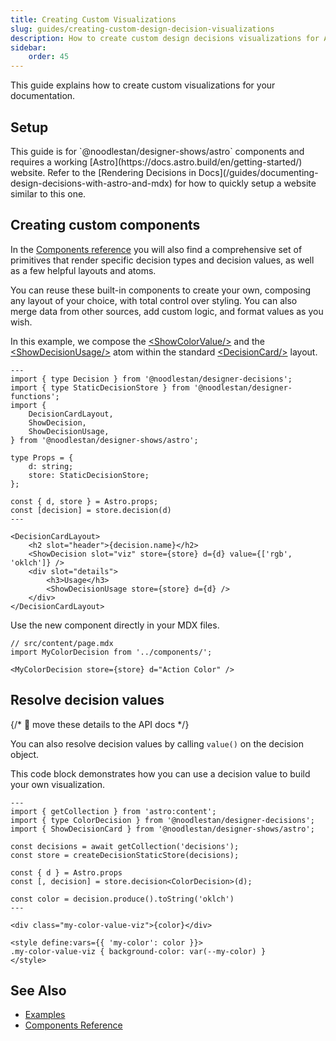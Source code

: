 ```yaml
---
title: Creating Custom Visualizations
slug: guides/creating-custom-design-decision-visualizations
description: How to create custom design decisions visualizations for Astro/Starlight based docs
sidebar:
    order: 45
---
```





This guide explains how to create custom visualizations for your documentation.

## Setup

<Aside type="note">
    This guide is for `@noodlestan/designer-shows/astro` components and requires a working
    [Astro](https://docs.astro.build/en/getting-started/) website. Refer to the [Rendering Decisions
    in Docs](/guides/documenting-design-decisions-with-astro-and-mdx) for how to quickly setup a
    website similar to this one.
</Aside>

## Creating custom components

In the [Components reference](/components) you will also find a comprehensive set of primitives
that render specific decision types and decision values, as well as a few helpful layouts
and atoms.

You can reuse these built-in components to create your own, composing any layout of your choice,
with total control over styling. You can also merge data from
other sources, add custom logic, and format values as you wish.

In this example, we compose the
[&lt;ShowColorValue/&gt;](/components/Astro/Composable/Values/#showcolorvalue) and the
[&lt;ShowDecisionUsage/&gt;](/components/Astro/Composable/Attributes/#showdecisionusage) atom
within the standard
[&lt;DecisionCard/&gt;](/components/Astro/ShowDecisionCard) layout.

```astro title="MyColorDecision.Astro"
---
import { type Decision } from '@noodlestan/designer-decisions';
import { type StaticDecisionStore } from '@noodlestan/designer-functions';
import {
    DecisionCardLayout,
    ShowDecision,
    ShowDecisionUsage,
} from '@noodlestan/designer-shows/astro';

type Props = {
    d: string;
    store: StaticDecisionStore;
};

const { d, store } = Astro.props;
const [decision] = store.decision(d)
---

<DecisionCardLayout>
    <h2 slot="header">{decision.name}</h2>
    <ShowDecision slot="viz" store={store} d={d} value={['rgb', 'oklch']} />
    <div slot="details">
        <h3>Usage</h3>
        <ShowDecisionUsage store={store} d={d} />
    </div>
</DecisionCardLayout>
```

Use the new component directly in your MDX files.

```mdx
// src/content/page.mdx
import MyColorDecision from '../components/';

<MyColorDecision store={store} d="Action Color" />
```

## Resolve decision values

{/* 🚧 move these details to the API docs */}

You can also resolve decision values by calling `value()` on the decision object.

This code block demonstrates how you can use a decision value to build your own visualization.

```astro
---
import { getCollection } from 'astro:content';
import { type ColorDecision } from '@noodlestan/designer-decisions';
import { ShowDecisionCard } from '@noodlestan/designer-shows/astro';

const decisions = await getCollection('decisions');
const store = createDecisionStaticStore(decisions);

const { d } = Astro.props
const [, decision] = store.decision<ColorDecision>(d);

const color = decision.produce().toString('oklch')
---

<div class="my-color-value-viz">{color}</div>

<style define:vars={{ 'my-color': color }}>
.my-color-value-viz { background-color: var(--my-color) }
</style>
```

## See Also

-   [Examples](/examples)
-   [Components Reference](/components)
